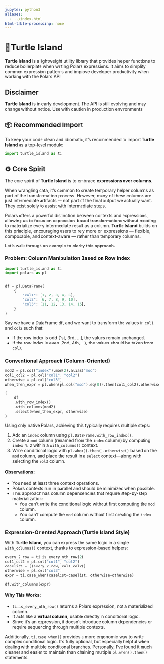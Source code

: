 ```yaml
---
jupyter: python3
aliases:
  - ../index.html
html-table-processing: none
---
```


# 🐢Turtle Island
**Turtle Island** is a lightweight utility library that provides helper functions to reduce boilerplate when writing Polars expressions. It aims to simplify common expression patterns and improve developer productivity when working with the Polars API.

::: {.callout-warning}
# Disclaimer
**Turtle Island** is in early development. The API is still evolving and may change without notice. Use with caution in production environments.
::: 

## 📦 Recommended Import
To keep your code clean and idiomatic, it's recommended to import **Turtle Island** as a top-level module:

```python
import turtle_island as ti
```

## ⚙️ Core Spirit
The core spirit of **Turtle Island** is to embrace **expressions over columns**.

When wrangling data, it's common to create temporary helper columns as part of the transformation process. However, many of these columns are just intermediate artifacts — not part of the final output we actually want. They exist solely to assist with intermediate steps.

Polars offers a powerful distinction between contexts and expressions, allowing us to focus on expression-based transformations without needing to materialize every intermediate result as a column. **Turtle Island** builds on this principle, encouraging users to rely more on expressions — flexible, composable, and context-aware — rather than temporary columns.

Let’s walk through an example to clarify this approach.

### Problem: Column Manipulation Based on Row Index
```python
import turtle_island as ti
import polars as pl


df = pl.DataFrame(
    {
        "col1": [1, 2, 3, 4, 5],
        "col2": [6, 7, 8, 9, 10],
        "col3": [11, 12, 13, 14, 15],
    }
)
```

Say we have a DataFrame `df`, and we want to transform the values in `col1` and `col2` such that:

* If the row index is odd (1st, 3rd, ...), the values remain unchanged.
* If the row index is even (2nd, 4th, ...), the values should be taken from `col3`.


### Conventional Approach (Column-Oriented)
```python
mod2 = pl.col("index").mod(2).alias("mod")
col1_col2 = pl.col("col1", "col2")
otherwise = pl.col("col3")
when_then_expr = pl.when(pl.col("mod").eq(0)).then(col1_col2).otherwise(otherwise)

(
    df
    .with_row_index()
    .with_columns(mod2)
    .select(when_then_expr, otherwise)
)
```

Using only native Polars, achieving this typically requires multiple steps:

1. Add an `index` column using `pl.DataFrame.with_row_index()`.
2. Create a `mod` column (renamed from the `index` column) by computing `index % 2` within a `with_columns()` context.
3. Write conditional logic with `pl.when().then().otherwise()` based on the `mod` column, and place the result in a `select` context—along with selecting the `col3` column.

#### Observations:

* You need at least three context operations.
* Polars contexts run in parallel and should be minimized when possible.
* This approach has column dependencies that require step-by-step materialization:
  * You can't write the conditional logic without first computing the `mod` column.
  * You can't compute the `mod` column without first creating the `index` column.

### Expression-Oriented Approach (Turtle Island Style)
With **Turtle Island**, you can express the same logic in a single `with_columns()` context, thanks to expression-based helpers:

```python
every_2_row = ti.is_every_nth_row(2)
col1_col2 = pl.col("col1", "col2")
caselist = [(every_2_row, col1_col2)]
otherwise = pl.col("col3")
expr = ti.case_when(caselist=caselist, otherwise=otherwise)

df.with_columns(expr)
```

#### Why This Works:

* `ti.is_every_nth_row()` returns a Polars expression, not a materialized column.
* It acts like a **virtual column**, usable directly in conditional logic.
* Since it's an expression, it doesn’t introduce column dependencies or require sequencing through multiple contexts.

Additionally, `ti.case_when()` provides a more ergonomic way to write complex conditional logic. It’s fully optional, but especially helpful when dealing with multiple conditional branches. Personally, I’ve found it much cleaner and easier to maintain than chaining multiple `pl.when().then()` statements.